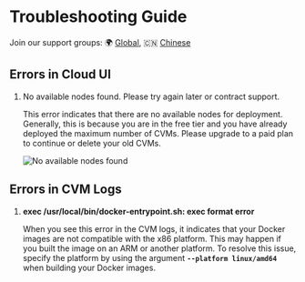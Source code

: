 # Troubleshooting Guide

Join our support groups: 🌍 [Global](https://t.me/+nbhjx1ADG9EyYmI9), 🇨🇳 [Chinese](https://t.me/+4PcAE9qTZ1kzM2M9)

## Errors in Cloud UI

1.  No available nodes found. Please try again later or contract support.

    This error indicates that there are no available nodes for deployment. Generally, this is because you are in the free tier and you have already deployed the maximum number of CVMs. Please upgrade to a paid plan to continue or delete your old CVMs.

    <Frame caption="No available nodes found error">
        <img src="../../images/error-no-available-nodes.png" alt="No available nodes found" />
    </Frame>

## Errors in CVM Logs

1.  **exec /usr/local/bin/docker-entrypoint.sh: exec format error**

    When you see this error in the CVM logs, it indicates that your Docker images are not compatible with the x86 platform. This may happen if you built the image on an ARM or another platform. To resolve this issue, specify the platform by using the argument **`--platform linux/amd64`** when building your Docker images.
